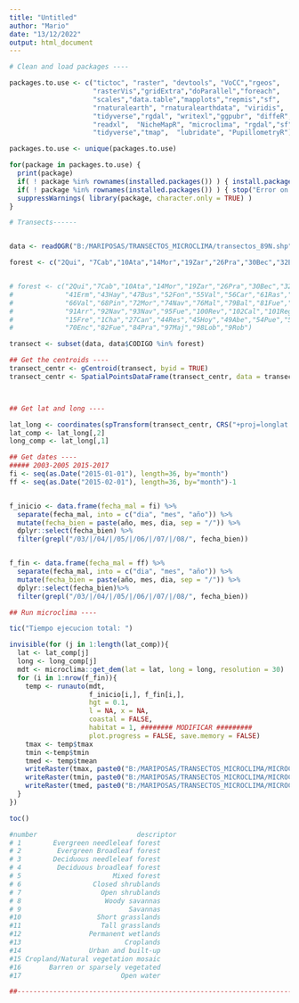 ```yaml
---
title: "Untitled"
author: "Mario"
date: "13/12/2022"
output: html_document
---
```


```r
# Clean and load packages ----

packages.to.use <- c("tictoc", "raster", "devtools", "VoCC","rgeos",
                     "rasterVis","gridExtra","doParallel","foreach",
                     "scales","data.table","mapplots","repmis","sf",
                     "rnaturalearth", "rnaturalearthdata", "viridis", 
                     "tidyverse","rgdal", "writexl","ggpubr", "diffeR", 
                     "readxl",  "NicheMapR", "microclima", "rgdal","sf","magrittr",
                     "tidyverse","tmap",  "lubridate", "PupillometryR")

packages.to.use <- unique(packages.to.use)

for(package in packages.to.use) {
  print(package)
  if( ! package %in% rownames(installed.packages()) ) { install.packages(package ) }
  if( ! package %in% rownames(installed.packages()) ) { stop("Error on package instalation") }
  suppressWarnings( library(package, character.only = TRUE) )
}

# Transects------


data <- readOGR("B:/MARIPOSAS/TRANSECTOS_MICROCLIMA/transectos_89N.shp")

forest <- c("2Qui", "7Cab","10Ata","14Mor","19Zar","26Pra","30Bec","32Emb","39Zar","40Gra","81Fue","83Mor","85Aba","88Ras","91Arr","92Nav","93Nav","95Fue","100Rev","102Cal")


# forest <- c("2Qui","7Cab","10Ata","14Mor","19Zar","26Pra","30Bec","32Emb","39Zar","40Gra",
#             "41Erm","43Hay","47Bus","52Fon","55Val","56Car","61Ras","62Val","63Vue","65Val",
#             "66Val","68Pin","72Mor","74Nav","76Mal","79Bal","81Fue","83Mor","85Aba","88Ras",
#             "91Arr","92Nav","93Nav","95Fue","100Rev","102Cal","101Reg","107lob","109Reg",
#             "15Fre","1Cha","27Can","44Res","45Hoy","49Abe","54Pue","58Ang","59Enc","5Col",
#             "70Enc","82Fue","84Pra","97Maj","98Lob","9Rob")

transect <- subset(data, data$CODIGO %in% forest)

## Get the centroids ----
transect_centr <- gCentroid(transect, byid = TRUE)
transect_centr <- SpatialPointsDataFrame(transect_centr, data = transect@data)



## Get lat and long ----

lat_long <- coordinates(spTransform(transect_centr, CRS("+proj=longlat + datum=WGS84")))
lat_comp <- lat_long[,2]
long_comp <- lat_long[,1]

## Get dates ----
##### 2003-2005 2015-2017
fi <- seq(as.Date("2015-01-01"), length=36, by="month")
ff <- seq(as.Date("2015-02-01"), length=36, by="month")-1


f_inicio <- data.frame(fecha_mal = fi) %>% 
  separate(fecha_mal, into = c("dia", "mes", "año")) %>%
  mutate(fecha_bien = paste(año, mes, dia, sep = "/")) %>%
  dplyr::select(fecha_bien) %>% 
  filter(grepl("/03/|/04/|/05/|/06/|/07/|/08/", fecha_bien))


f_fin <- data.frame(fecha_mal = ff) %>% 
  separate(fecha_mal, into = c("dia", "mes", "año")) %>%
  mutate(fecha_bien = paste(año, mes, dia, sep = "/")) %>%
  dplyr::select(fecha_bien)%>% 
  filter(grepl("/03/|/04/|/05/|/06/|/07/|/08/", fecha_bien))
```

```r
## Run microclima ----

tic("Tiempo ejecucion total: ") 

invisible(for (j in 1:length(lat_comp)){
  lat <- lat_comp[j]
  long <- long_comp[j]
  mdt <- microclima::get_dem(lat = lat, long = long, resolution = 30)
  for (i in 1:nrow(f_fin)){
    temp <- runauto(mdt,
                    f_inicio[i,], f_fin[i,], 
                    hgt = 0.1, 
                    l = NA, x = NA,
                    coastal = FALSE,
                    habitat = 1, ######## MODIFICAR #########
                    plot.progress = FALSE, save.memory = FALSE)
    tmax <- temp$tmax
    tmin <-temp$tmin
    tmed <- temp$tmean
    writeRaster(tmax, paste0("B:/MARIPOSAS/TRANSECTOS_MICROCLIMA/MICROCLIMA/2015_2017/TMAX/tmax_", forest[j], "_", gsub("/","_", substr(f_inicio[i,], 4,10)),".tif"))
    writeRaster(tmin, paste0("B:/MARIPOSAS/TRANSECTOS_MICROCLIMA/MICROCLIMA/2015_2017/TMIN/tmin_", forest[j], "_", gsub("/","_", substr(f_inicio[i,], 4,10)),".tif"))
    writeRaster(tmed, paste0("B:/MARIPOSAS/TRANSECTOS_MICROCLIMA/MICROCLIMA/2015_2017/TMED/tmed_", forest[j], "_", gsub("/","_", substr(f_inicio[i,], 4,10)),".tif"))
  }
})

toc()

#number                         descriptor
# 1        Evergreen needleleaf forest
# 2         Evergreen Broadleaf forest
# 3        Deciduous needleleaf forest
# 4         Deciduous broadleaf forest
# 5                       Mixed forest
# 6                  Closed shrublands
# 7                    Open shrublands
# 8                     Woody savannas
# 9                           Savannas
#10                   Short grasslands
#11                    Tall grasslands
#12                 Permanent wetlands
#13                          Croplands
#14                 Urban and built-up
#15 Cropland/Natural vegetation mosaic
#16       Barren or sparsely vegetated
#17                         Open water

##--------------------------------------------------------------------------------------------------------------------------------------

```
